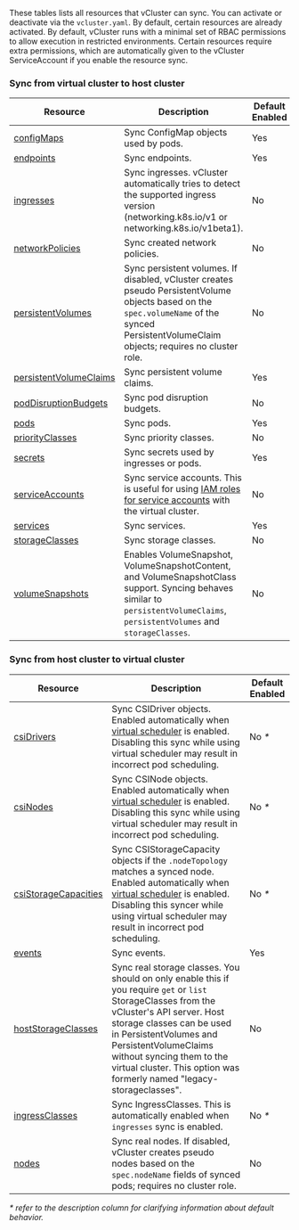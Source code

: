 
These tables lists all resources that vCluster can sync. You can activate or deactivate via the `vcluster.yaml`. By default, certain resources are already activated. By default, vCluster runs with a minimal set of RBAC permissions to allow execution in restricted environments. Certain resources require extra permissions, which are automatically given to the vCluster ServiceAccount if you enable the resource sync.

### Sync from virtual cluster to host cluster

| Resource                                                                                   | Description                                                                                                                                                                                                                                                                                                                                               | Default Enabled |
| ------------------------------------------------------------------------------------------ | --------------------------------------------------------------------------------------------------------------------------------------------------------------------------------------------------------------------------------------------------------------------------------------------------------------------------------------------------------- | --------------- |
| [configMaps](/vcluster-yaml/sync/to-host/core/config-maps.mdx)                             | Sync ConfigMap objects used by pods.                                                                                                                                                                                                                                                                                           | Yes             |
| [endpoints](/vcluster-yaml/sync/to-host/networking/endpoints.mdx)                          | Sync endpoints.                                                                                                                                                                                                                                                                                                         | Yes             |
| [ingresses](/vcluster-yaml/sync/to-host/networking/ingresses.mdx)                          | Sync ingresses. vCluster automatically tries to detect the supported ingress version (networking.k8s.io/v1 or networking.k8s.io/v1beta1).                                                                                                                                                                                        | No              |
| [networkPolicies](/vcluster-yaml/sync/to-host/networking/network-policies.mdx)             | Sync created network policies.                                                                                                                                                                                                                                                                                        | No              |
| [persistentVolumes](/vcluster-yaml/sync/to-host/storage/persistent-volumes.mdx)            | Sync persistent volumes. If disabled, vCluster creates pseudo PersistentVolume objects based on the `spec.volumeName` of the synced PersistentVolumeClaim objects; requires no cluster role.                                                                                  | No              |
| [persistentVolumeClaims](/vcluster-yaml/sync/to-host/storage/persistent-volume-claims.mdx) | Sync persistent volume claims.                                                                                                                                                                                                                                                                                          | Yes             |
| [podDisruptionBudgets](/vcluster-yaml/sync/to-host/advanced/pod-disruption-budgets.mdx)    | Sync pod disruption budgets.                                                                                                                                                                                                                                                                                 | No              |
| [pods](/vcluster-yaml/sync/to-host/core/pods.mdx)                                          | Sync pods.                                                                                                                                                                                                                                                                                                              | Yes             |
| [priorityClasses](/vcluster-yaml/sync/to-host/advanced/priority-classes.mdx)               | Sync priority classes.                                                                                                                                                                                                                                                                                        | No              |
| [secrets](/vcluster-yaml/sync/to-host/core/secrets.mdx)                                    | Sync secrets used by ingresses or pods.                                                                                                                                                                                                                                                                                 | Yes             |
| [serviceAccounts](/vcluster-yaml/sync/to-host/advanced/service-accounts.mdx)               | Sync service accounts. This is useful for using [IAM roles for service accounts](https://docs.aws.amazon.com/eks/latest/userguide/iam-roles-for-service-accounts.html) with the virtual cluster.                                                                                                                        | No              |
| [services](/vcluster-yaml/sync/to-host/networking/services.mdx)                            | Sync services.                                                                                                                                                                                                                                                                                                         | Yes             |
| [storageClasses](/vcluster-yaml/sync/to-host/storage/storage-classes.mdx)                  | Sync storage classes.                                                                                                                                                                                                                                                                                        | No              |
| [volumeSnapshots](/vcluster-yaml/sync/to-host/storage/volume-snapshots.mdx)                | Enables VolumeSnapshot, VolumeSnapshotContent, and VolumeSnapshotClass support. Syncing behaves similar to `persistentVolumeClaims`, `persistentVolumes` and `storageClasses`.                                                                                                         | No              |


### Sync from host cluster to virtual cluster

| Resource                                                                                   |  Description                                                                                                                                                                                                                                                                                                                                               | Default Enabled |
| ------------------------------------------------------------------------------------------ | --------------------------------------------------------------------------------------------------------------------------------------------------------------------------------------------------------------------------------------------------------------------------------------------------------------------------------------------------------- | --------------- |
| [csiDrivers](/vcluster-yaml/sync/from-host/csi-drivers.mdx)                                | Sync CSIDriver objects. Enabled automatically when [virtual scheduler](/architecture/scheduling.mdx#separate-virtual-cluster-scheduler) is enabled. Disabling this sync while using virtual scheduler may result in incorrect pod scheduling.                                                                          | No _*_          |
| [csiNodes](/vcluster-yaml/sync/from-host/csi-nodes.mdx)                                    | Sync CSINode objects. Enabled automatically when [virtual scheduler](/architecture/scheduling.mdx#separate-virtual-cluster-scheduler) is enabled. Disabling this sync while using virtual scheduler may result in incorrect pod scheduling.                                                                            | No _*_          |
| [csiStorageCapacities](/vcluster-yaml/sync/from-host/csi-storage-capacities.mdx)           | Sync CSIStorageCapacity objects if the `.nodeTopology` matches a synced node. Enabled automatically when [virtual scheduler](/architecture/scheduling.mdx#separate-virtual-cluster-scheduler) is enabled. Disabling this syncer while using virtual scheduler may result in incorrect pod scheduling.                      | No _*_          |
| [events](/vcluster-yaml/sync/from-host/events.mdx)                                         | Sync events.                                                                                                                                                                                                                                                                                                        | Yes             |
| [hostStorageClasses](/vcluster-yaml/sync/from-host/storage-classes.mdx)                    | Sync real storage classes. You should on only enable this if you require `get` or `list` StorageClasses from the vCluster's API server. Host storage classes can be used in PersistentVolumes and PersistentVolumeClaims without syncing them to the virtual cluster. This option was formerly named "legacy-storageclasses". | No              |
| [ingressClasses](/vcluster-yaml/sync/from-host/ingress-classes.mdx)                        | Sync IngressClasses. This is automatically enabled when `ingresses` sync is enabled.                                                                                                                                                                                                                                  | No _*_          |
| [nodes](/vcluster-yaml/sync/from-host/nodes.mdx)                                           | Sync real nodes. If disabled, vCluster creates pseudo nodes based on the `spec.nodeName` fields of synced pods; requires no cluster role.                                                                                                                                                                                        | No              |

_\* refer to the description column for clarifying information about default behavior._
